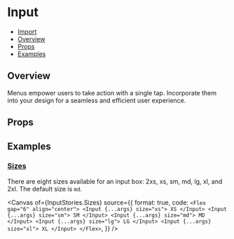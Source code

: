 # Input


<Meta of={InputStories} />

- [Import](#import)
- [Overview](#overview)
- [Props](#props)
- [Examples](#examples)

## Overview

Menus empower users to take action with a single tap. Incorporate them into your design for a seamless and efficient user experience.

<Canvas of={InputStories.Overview} />

## Props

<Controls />

## Examples

### [Sizes](#input-size)

There are eight sizes available for an input box: 2xs, xs, sm, md, lg, xl, and 2xl. The default size is `md`.

<Canvas
  of={InputStories.Sizes}
  source={{
    format: true,
    code: `
      <Flex gap="6" align="center">
        <Input {...args} size="xs">
          XS
        </Input>
        <Input {...args} size="sm">
          SM
        </Input>
        <Input {...args} size="md">
          MD
        </Input>
        <Input {...args} size="lg">
          LG
        </Input>
        <Input {...args} size="xl">
          XL
        </Input>
      </Flex>
    `,
  }}
/>
